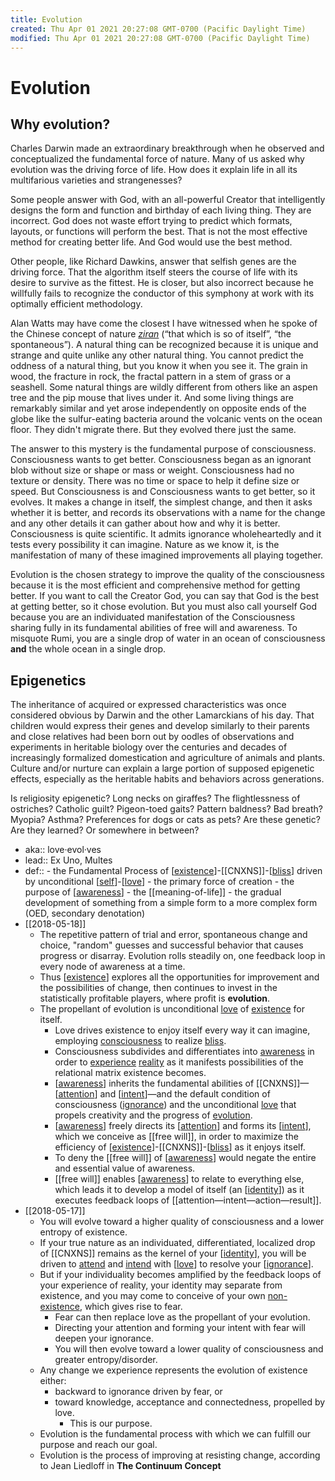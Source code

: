```yaml
---
title: Evolution
created: Thu Apr 01 2021 20:27:08 GMT-0700 (Pacific Daylight Time)
modified: Thu Apr 01 2021 20:27:08 GMT-0700 (Pacific Daylight Time)
---
```


# Evolution

## Why evolution?

Charles Darwin made an extraordinary breakthrough when he observed and conceptualized the fundamental force of nature. Many of us asked why evolution was the driving force of life. How does it explain life in all its multifarious varieties and strangenesses?

Some people answer with God, with an all-powerful Creator that intelligently designs the form and function and birthday of each living thing. They are incorrect. God does not waste effort trying to predict which formats, layouts, or functions will perform the best. That is not the most effective method for creating better life. And God would use the best method.

Other people, like Richard Dawkins, answer that selfish genes are the driving force. That the algorithm itself steers the course of life with its desire to survive as the fittest. He is closer, but also incorrect because he willfully fails to recognize the conductor of this symphony at work with its optimally efficient methodology.

Alan Watts may have come the closest I have witnessed when he spoke of the Chinese concept of nature _[ziran](https://en.m.wikipedia.org/wiki/Ziran)_ (“that which is so of itself”, “the spontaneous”). A natural thing can be recognized because it is unique and strange and quite unlike any other natural thing. You cannot predict the oddness of a natural thing, but you know it when you see it. The grain in wood, the fracture in rock, the fractal pattern in a stem of grass or a seashell. Some natural things are wildly different from others like an aspen tree and the pip mouse that lives under it. And some living things are remarkably similar and yet arose independently on opposite ends of the globe like the sulfur-eating bacteria around the volcanic vents on the ocean floor. They didn't migrate there. But they evolved there just the same.

The answer to this mystery is the fundamental purpose of consciousness. Consciousness wants to get better. Consciousness began as an ignorant blob without size or shape or mass or weight. Consciousness had no texture or density. There was no time or space to help it define size or speed. But Consciousness is and Consciousness wants to get better, so it evolves. It makes a change in itself, the simplest change, and then it asks whether it is better, and records its observations with a name for the change and any other details it can gather about how and why it is better. Consciousness is quite scientific. It admits ignorance wholeheartedly and it tests every possibility it can imagine. Nature as we know it, is the manifestation of many of these imagined improvements all playing together.

Evolution is the chosen strategy to improve the quality of the consciousness because it is the most efficient and comprehensive method for getting better. If you want to call the Creator God, you can say that God is the best at getting better, so it chose evolution. But you must also call yourself God because you are an individuated manifestation of the Consciousness sharing fully in its fundamental abilities of free will and awareness. To misquote Rumi, you are a single drop of water in an ocean of consciousness **and** the whole ocean in a single drop.

## Epigenetics

The inheritance of acquired or expressed characteristics was once considered obvious by Darwin and the other Lamarckians of his day. That children would express their genes and develop similarly to their parents and close relatives had been born out by oodles of observations and experiments in heritable biology over the centuries and decades of increasingly formalized domestication and agriculture of animals and plants. Culture and/or nurture can explain a large portion of supposed epigenetic effects, especially as the heritable habits and behaviors across generations.

Is religiosity epigenetic? Long necks on giraffes? The flightlessness of ostriches? Catholic guilt? Pigeon-toed gaits? Pattern baldness? Bad breath? Myopia? Asthma? Preferences for dogs or cats as pets? Are these genetic? Are they learned? Or somewhere in between?

- aka:: love·evol·ves
- lead:: Ex Uno, Multes
- def:: - the Fundamental Process of [[existence]]-[[CNXNS]]-[[bliss]]
  driven by unconditional [[self]]-[[love]] - the primary force of creation - the purpose of [[awareness]] - the [[meaning-of-life]] - the gradual development of something from a simple form to a more complex form (OED, secondary denotation)
- [[2018-05-18]]
  - The repetitive pattern of trial and error, spontaneous change and choice, "random" guesses and successful behavior that causes progress or disarray. Evolution rolls steadily on, one feedback loop in every node of awareness at a time.
  - Thus [[existence]] explores all the opportunities for improvement and the possibilities of change, then continues to invest in the statistically profitable players, where profit is **evolution**.
  - The propellant of evolution is unconditional [love]([[love]]) of [existence]([[existence]]) for itself.
    - Love drives existence to enjoy itself every way it can imagine, employing [consciousness]([[CNXNS]]) to realize [bliss]([[bliss]]).
    - Consciousness subdivides and differentiates into [awareness]([[awareness]]) in order to [experience]([[experience]]) [reality]([[reality]]) as it manifests possibilities of the relational matrix existence becomes.
    - [[awareness]] inherits the fundamental abilities of [[CNXNS]]—[[attention]] and [[intent]]—and the default condition of consciousness ([ignorance]([[ignorance]])) and the unconditional [love]([[love]]) that propels creativity and the progress of [evolution]([[evolution]]).
    - [[awareness]] freely directs its [[attention]] and forms its [[intent]], which we conceive as [[free will]], in order to maximize the efficiency of [[existence]]-[[CNXNS]]-[[bliss]] as it enjoys itself.
    - To deny the [[free will]] of [[awareness]] would negate the entire and essential value of awareness.
    - [[free will]] enables [[awareness]] to relate to everything else, which leads it to develop a model of itself (an [[identity]]) as it executes feedback loops of [[attention—intent—action—result]].
- [[2018-05-17]]
  - You will evolve toward a higher quality of consciousness and a lower entropy of existence.
  - If your true nature as an individuated, differentiated, localized drop of [[CNXNS]] remains as the kernel of your [[identity]], you will be driven to [attend][attention] and [intend]([[intent]]) with [[love]] to resolve your [[ignorance]].
  - But if your individuality becomes amplified by the feedback loops of your experience of reality, your identity may separate from existence, and you may come to conceive of your own [non-existence]([[death]]), which gives rise to fear.
    - Fear can then replace love as the propellant of your evolution.
    - Directing your attention and forming your intent with fear will deepen your ignorance.
    - You will then evolve toward a lower quality of consciousness and greater entropy/disorder.
  - Any change we experience represents the evolution of existence either:
    - backward to ignorance driven by fear, or
    - toward knowledge, acceptance and connectedness, propelled by love.
      - This is our purpose.
  - Evolution is the fundamental process with which we can fulfill our purpose and reach our goal.
  - Evolution is the process of improving at resisting change, according to Jean Liedloff in **The Continuum Concept**

[//begin]: # "Autogenerated link references for markdown compatibility"
[existence]: existence "Existence"
[bliss]: bliss "bliss"
[self]: self "self"
[love]: love "Love"
[awareness]: awareness "Awareness"
[existence]: existence "Existence"
[awareness]: awareness "Awareness"
[attention]: attention "Attention"
[intent]: intent "Intent"
[awareness]: awareness "Awareness"
[attention]: attention "Attention"
[intent]: intent "Intent"
[existence]: existence "Existence"
[bliss]: bliss "bliss"
[awareness]: awareness "Awareness"
[awareness]: awareness "Awareness"
[identity]: identity "identity"
[identity]: identity "identity"
[love]: love "Love"
[ignorance]: ignorance "Ignorance"
[//end]: # "Autogenerated link references"
